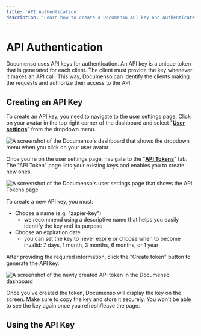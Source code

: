 ```yaml
---
title: 'API Authentication'
description: 'Learn how to create a Documenso API key and authenticate your API requests.'
---
```


# API Authentication

Documenso uses API keys for authentication. An API key is a unique token that is generated for each client. The client must provide the key whenever it makes an API call. This way, Documenso can identify the clients making the requests and authorize their access to the API.

## Creating an API Key

To create an API key, you need to navigate to the user settings page. Click on your avatar in the top right corner of the dashboard and select "**[User settings](https://app.documenso.com/settings)**" from the dropdown menu.

![A screenshot of the Documenso's dashboard that shows the dropdown menu when you click on your user avatar](/public-api-images/documenso-user-dropdown-menu.webp)

Once you're on the user settings page, navigate to the "**[API Tokens](https://app.documenso.com/settings/tokens)**" tab. The "API Token" page lists your existing keys and enables you to create new ones.

![A screenshot of the Documenso's user settings page that shows the API Tokens page](/public-api-images/api-tokens-page-documenso.webp)

To create a new API key, you must:

- Choose a name (e.g. "zapier-key")
  - we recommend using a descriptive name that helps you easily identify the key and its purpose
- Choose an expiration date
  - you can set the key to never expire or choose when to become invalid: 7 days, 1 month, 3 months, 6 months, or 1 year

After providing the required information, click the "Create token" button to generate the API key.

![A screenshot of the newly created API token in the Documenso dashboard](/public-api-images/documenso-api-key-blurred.webp)

Once you've created the token, Documenso will display the key on the screen. Make sure to copy the key and store it securely. You won't be able to see the key again once you refresh/leave the page.

## Using the API Key
